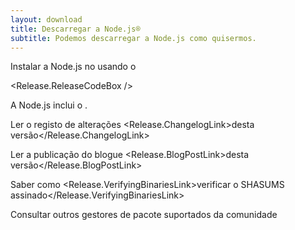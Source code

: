 ```yaml
---
layout: download
title: Descarregar a Node.js®
subtitle: Podemos descarregar a Node.js como quisermos.
---
```


<section>
Instalar a Node.js <Release.VersionDropdown /> no <Release.OperatingSystemDropdown exclude={["AIX"]} /> usando o <Release.PlatformDropdown />

<Release.ReleaseCodeBox />
</section>

<section>
A Node.js inclui o <Release.NpmLink />.

Ler o registo de alterações <Release.ChangelogLink>desta versão</Release.ChangelogLink>

Ler a publicação do blogue <Release.BlogPostLink>desta versão</Release.BlogPostLink>

Saber como <Release.VerifyingBinariesLink>verificar o SHASUMS assinado</Release.VerifyingBinariesLink>

Consultar outros <LinkWithArrow href="/download/package-manager/all">gestores de pacote</LinkWithArrow> suportados da comunidade
</section>
